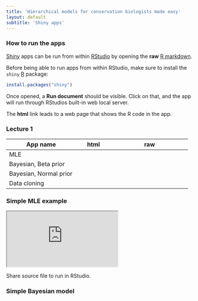 ```yaml
---
title: 'Hierarchical models for conservation biologists made easy'
layout: default
subtitle: 'Shiny apps'
---
```


### How to run the apps

[Shiny](http://shiny.rstudio.com/) apps can be run from within 
[RStudio](http://www.rstudio.com/) by opening the 
**raw** [R markdown](http://rmarkdown.rstudio.com/).

Before being able to run apps from within RStudio, make sure to
install the `shiny` [R](http://www.r-project.org) package:

```r
install.packages("shiny")
```

Once opened, a **Run document** should be visible. Click on that,
and the app will run through RStudios built-in web local server.

The **html** link leads to a web page that shows the R code in the app.

### Lecture 1

App name | html | raw 
-------- | ---- | ---------
MLE      | [](./app-01-mle.html) | [](https://raw.githubusercontent.com/datacloning/datacloning.github.io/master/courses/2015/montpellier/app-01-mle.Rmd)
Bayesian, Beta prior      | [](./app-01-beta-prior.html) | [](https://raw.githubusercontent.com/datacloning/datacloning.github.io/master/courses/2015/montpellier/app-01-beta-prior.Rmd)
Bayesian, Normal prior      | [](./app-01-normal-prior.html) | [](https://raw.githubusercontent.com/datacloning/datacloning.github.io/master/courses/2015/montpellier/app-01-normal-prior.Rmd)
Data cloning      | [](./app-01-data-cloning.html) | [](https://raw.githubusercontent.com/datacloning/datacloning.github.io/master/courses/2015/montpellier/app-01-data-cloning.Rmd)



### Simple MLE example

<div class="embed-responsive embed-responsive-16by9">
<iframe id="frame" name="app" src="https://psolymos.shinyapps.io/app01"></iframe>
</div>

Share source file to run in RStudio.

### Simple Bayesian model


